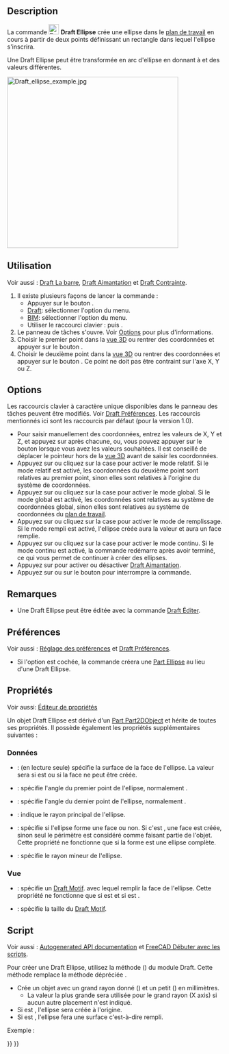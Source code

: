 <languages/>

{{Docnav/fr
|[[Draft_Circle/fr|Cercle]]
|[[Draft_Rectangle/fr|Rectangle]]
|[[Draft_Workbench/fr|Atelier Draft]]
|IconL=Draft_Circle.svg 
|IconR=Draft_Rectangle.svg 
|IconC=Workbench_Draft.svg
}}

{{GuiCommand/fr
|Name=Draft Ellipse
|Name/fr=Draft Ellipse
|MenuLocation=Draft : Formes → Ellipse<br><br>BIM : Formes 2D → Ellipse
|Workbenches=[[Draft_Workbench/fr|Draft]], [[BIM_Workbench/fr|BIM]]
|Shortcut={{KEY|E}} {{KEY|L}}
|Version=0.7
}}

==Description==

La commande [[Image:Draft_Ellipse.svg|24px]] '''Draft Ellipse''' crée une ellipse dans le [[Draft_SelectPlane/fr|plan de travail]] en cours à partir de deux points définissant un rectangle dans lequel l'ellipse s'inscrira.

Une Draft Ellipse peut être transformée en arc d'ellipse en donnant à {{PropertyData|First Angle}} et {{PropertyData|Last Angle}} des valeurs différentes.

[[Image:Draft_ellipse_example.jpg|400px]]
{{Caption|Ellipse définie par les coins d'un rectangle}}

<span id="Usage"></span>
==Utilisation==

Voir aussi : [[Draft_Tray/fr|Draft La barre]], [[Draft_Snap/fr|Draft Aimantation]] et [[Draft_Constrain/fr|Draft Contrainte]].

# Il existe plusieurs façons de lancer la commande :
#* Appuyer sur le bouton {{Button|[[Image:Draft_Ellipse.svg|16px]] [[Draft_Ellipse/fr|Ellipse]]}}.
#* [[Draft_Workbench/fr|Draft]]: sélectionner l'option {{MenuCommand|Formes → [[Image:Draft_Ellipse.svg|16px]] Ellipse}} du menu.
#* [[BIM_Workbench/fr|BIM]]: sélectionner l'option {{MenuCommand|Formes 2D → [[Image:Draft_Ellipse.svg|16px]] Ellipse}} du menu.
#* Utiliser le raccourci clavier : {{KEY|E}} puis {{KEY|L}}.
# Le panneau de tâches {{MenuCommand|Ellipse}} s'ouvre. Voir [[#Options|Options]] pour plus d'informations.
# Choisir le premier point dans la [[3D_view/fr|vue 3D]] ou rentrer des coordonnées et appuyer sur le bouton {{Button|[[Image:Draft_AddPoint.svg|16px]] Entrer un point}}.
# Choisir le deuxième point dans la [[3D_view/fr|vue 3D]] ou rentrer des coordonnées et appuyer sur le bouton {{Button|[[Image:Draft_AddPoint.svg|16px]] Entrer un point}}. Ce point ne doit pas être contraint sur l'axe X, Y ou Z.

==Options==

Les raccourcis clavier à caractère unique disponibles dans le panneau des tâches peuvent être modifiés. Voir [[Draft_Preferences/fr|Draft Préférences]]. Les raccourcis mentionnés ici sont les raccourcis par défaut (pour la version 1.0).

<div class="mw-translate-fuzzy">
* Pour saisir manuellement des coordonnées, entrez les valeurs de X, Y et Z, et appuyez sur {{KEY|Entrée}} après chacune, ou, vous pouvez appuyer sur le bouton {{Button|[[Image:Draft_AddPoint.svg|16px]] Entrer un point}} lorsque vous avez les valeurs souhaitées. Il est conseillé de déplacer le pointeur hors de la [[3D_view/fr|vue 3D]] avant de saisir les coordonnées.
* Appuyez sur {{KEY|R}} ou cliquez sur la case {{MenuCommand|Relative}} pour activer le mode relatif. Si le mode relatif est activé, les coordonnées du deuxième point sont relatives au premier point, sinon elles sont relatives à l'origine du système de coordonnées.
* Appuyez sur {{KEY|G}} ou cliquez sur la case {{MenuCommand|Global}} pour activer le mode global. Si le mode global est activé, les coordonnées sont relatives au système de coordonnées global, sinon elles sont relatives au système de coordonnées du [[Draft_SelectPlane/fr|plan de travail]].
* Appuyez sur {{KEY|F}} ou cliquez sur la case {{MenuCommand|Remplir}} pour activer le mode de remplissage. Si le mode rempli est activé, l'ellipse créée aura la valeur {{PropertyData/fr|Make Face}} {{TRUE}} et aura un face remplie.
* Appuyez sur {{KEY|N}} ou cliquez sur la case {{MenuCommand|Continuer}} pour activer le mode continu. Si le mode continu est activé, la commande redémarre après avoir terminé, ce qui vous permet de continuer à créer des ellipses.
* Appuyez sur {{KEY|S}} pour activer ou désactiver [[Draft_Snap/fr|Draft Aimantation]].
* Appuyez sur {{KEY|Échap}} ou sur le bouton {{Button|Fermer}} pour interrompre la commande.
</div>

<span id="Notes"></span>
==Remarques==

* Une Draft Ellipse peut être éditée avec la commande [[Draft_Edit/fr|Draft Éditer]].

<span id="Preferences"></span>
==Préférences==

Voir aussi : [[Preferences_Editor/fr|Réglage des préférences]] et [[Draft_Preferences/fr|Draft Préférences]].

* Si l'option {{MenuCommand|Édition → Préférences... → Draft → Général → Créer des primitives Part si possible}} est cochée, la commande créera une [[Part_Ellipse/fr|Part Ellipse]] au lieu d'une Draft Ellipse.

<span id="Properties"></span>
==Propriétés==

Voir aussi: [[Property_editor/fr|Éditeur de propriétés]]

Un objet Draft Ellipse est dérivé d'un [[Part_Part2DObject/fr|Part Part2DObject]] et hérite de toutes ses propriétés. Il possède également les propriétés supplémentaires suivantes :

<span id="Data"></span>
===Données===

{{TitleProperty|Draft}}

* {{PropertyData|Area|Area}} : (en lecture seule) spécifie la surface de la face de l'ellipse. La valeur sera {{value|0.0}} si {{PropertyData/fr|Make Face}} est {{FALSE}} ou si la face ne peut être créée.
* {{PropertyData|First Angle|Angle}} : spécifie l'angle du premier point de l'ellipse, normalement {{value|0&#176;}}.
* {{PropertyData|Last Angle|Angle}} : spécifie l'angle du dernier point de l'ellipse, normalement {{value|0&#176;}}.
* {{PropertyData|Major Radius|Length}} : indique le rayon principal de l'ellipse.
* {{PropertyData|Make Face|Bool}} : spécifie si l'ellipse forme une face ou non. Si c'est {{TRUE}}, une face est créée, sinon seul le périmètre est considéré comme faisant partie de l'objet. Cette propriété ne fonctionne que si la forme est une ellipse complète.
* {{PropertyData|Minor Radius|Length}} : spécifie le rayon mineur de l'ellipse.

<span id="View"></span>
=== Vue ===

{{TitleProperty|Draft}}

* {{PropertyView|Pattern|Enumeration}}: spécifie un [[Draft_Pattern/fr|Draft Motif]]. avec lequel remplir la face de l'ellipse. Cette propriété ne fonctionne que si {{PropertyData|Make Face}} est {{TRUE}} et si {{PropertyView|Display Mode}} est {{value|Flat Lines}}.
* {{PropertyView|Pattern Size|Float}}: spécifie la taille du [[Draft_Pattern/fr|Draft Motif]].

<span id="Scripting"></span>
==Script==

Voir aussi : [https://freecad.github.io/SourceDoc/ Autogenerated API documentation] et [[FreeCAD_Scripting_Basics/fr|FreeCAD Débuter avec les scripts]].

Pour créer une Draft Ellipse, utilisez la méthode {{incode|make_ellipse}} ({{Version/fr|0.19}}) du module Draft. Cette méthode remplace la méthode dépréciée {{incode|makeEllipse}}.

{{Code|code=
ellipse = make_ellipse(majradius, minradius, placement=None, face=True, support=None)
}}

* Crée un objet {{incode|ellipse}} avec un grand rayon donné ({{incode|majradius}}) et un petit ({{incode|minradius}}) en millimètres.
** La valeur la plus grande sera utilisée pour le grand rayon (X axis) si aucun autre placement n'est indiqué.
* Si {{incode|placement}} est {{incode|None}}, l'ellipse sera créée à l'origine.
* Si {{incode|face}} est {{incode|True}}, l'ellipse fera une surface c'est-à-dire rempli.

Exemple :

{{Code|code=
import FreeCAD as App
import Draft

doc = App.newDocument()

ellipse1 = Draft.make_ellipse(3000, 200)
ellipse2 = Draft.make_ellipse(700, 1000)

zaxis = App.Vector(0, 0, 1)
p3 = App.Vector(1000, 1000, 0)
place3 = App.Placement(p3, App.Rotation(zaxis, 90))

ellipse3 = Draft.make_ellipse(700, 1000, placement=place3)

doc.recompute()
}}


{{Docnav/fr
|[[Draft_Circle/fr|Cercle]]
|[[Draft_Rectangle/fr|Rectangle]]
|[[Draft_Workbench/fr|Atelier Draft]]
|IconL=Draft_Circle.svg 
|IconR=Draft_Rectangle.svg 
|IconC=Workbench_Draft.svg
}}

{{Draft Tools navi{{#translation:}}}}
{{Userdocnavi{{#translation:}}}}